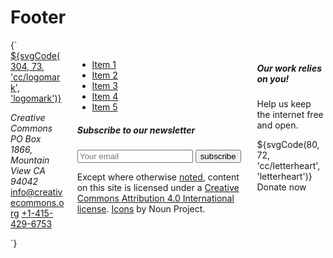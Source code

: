 
<Meta title="Patterns/Footer" />

# Footer

<Preview>
  <Story name="Default" parameters={{
    design: figmaConfig("639%3A185")
  }}>{`
    <footer class="main-footer">
      <div class="container">
        <div class="columns">
          <div class="column">
            <a href="https://creativecommons.org" class="main-logo margin-bottom-bigger">
              <span class="has-text-white">${svgCode(304, 73, 'cc/logomark', 'logomark')}</span>
            </a>
            <p>
              <address class="margin-bottom-normal"> Creative Commons <br> PO Box 1866, Mountain View CA 94042</address>
              <a href="mailto:info@creativecommons.org" class="mail">info@creativecommons.org</a>
              <a href="tel://+1-415-429-6753" class="phone">+1-415-429-6753</a>
            </p>
          </div>
          <div class="column is-half">
            <nav class="footer-navigation">
              <ul class="menu">
                <li>
                  <a href="#" class="menu-item">Item 1</a>
                </li>
                <li>
                  <a href="#" class="menu-item">Item 2</a>
                </li>
                <li>
                  <a href="#" class="menu-item">Item 3</a>
                </li>
                <li>
                  <a href="#" class="menu-item">Item 4</a>
                </li>
                <li>
                  <a href="#" class="menu-item">Item 5</a>
                </li>
              </ul>
            </nav>
            <div class="subscription">
              <h5 class="b-header">Subscribe to our newsletter</h5>
              <form class="newsletter">
                <input type="text" class="input" placeholder="Your email">
                <input type="submit" value="subscribe" class="button small">
              </form>
            </div>
            <div class="attribution margin-top-bigger">
              <p class="caption">Except where otherwise <a href="https://creativecommons.org/policies#license" target="_blank">noted</a>, content on this site is licensed under a <a href="https://creativecommons.org/licenses/by/4.0/" target="_blank">Creative Commons Attribution 4.0 International license</a>. <a href="https://creativecommons.org/website-icons" target="_blank">Icons</a> by Noun Project.</p>
            </div>
          </div>
          <div class="column">
            <aside class="donate-section">
              <h5>Our work relies on you!</h5>
              <p>Help us keep the internet free and open.</p>
              <a class="button small donate">
                ${svgCode(80, 72, 'cc/letterheart', 'letterheart')} Donate now
              </a>
            </aside>
          </div>
        </div>
      </div>
    </footer>
  `}</Story>
</Preview>

